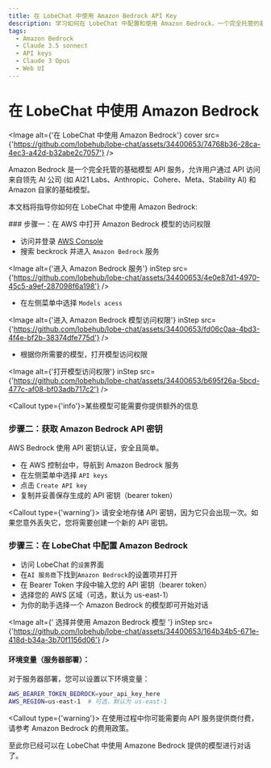```yaml
---
title: 在 LobeChat 中使用 Amazon Bedrock API Key
description: 学习如何在 LobeChat 中配置和使用 Amazon Bedrock，一个完全托管的基础模型API服务，以便开始对话。
tags:
  - Amazon Bedrock
  - Claude 3.5 sonnect
  - API keys
  - Claude 3 Opus
  - Web UI
---
```


# 在 LobeChat 中使用 Amazon Bedrock

<Image alt={'在 LobeChat 中使用 Amazon Bedrock'} cover src={'https://github.com/lobehub/lobe-chat/assets/34400653/74768b36-28ca-4ec3-a42d-b32abe2c7057'} />

Amazon Bedrock 是一个完全托管的基础模型 API 服务，允许用户通过 API 访问来自领先 AI 公司 (如 AI21 Labs、Anthropic、Cohere、Meta、Stability AI) 和 Amazon 自家的基础模型。

本文档将指导你如何在 LobeChat 中使用 Amazon Bedrock:

<Steps>
  ### 步骤一：在 AWS 中打开 Amazon Bedrock 模型的访问权限

  - 访问并登录 [AWS Console](https://console.aws.amazon.com/)
  - 搜索 beckrock 并进入 `Amazon Bedrock` 服务

  <Image alt={'进入 Amazon Bedrock 服务'} inStep src={'https://github.com/lobehub/lobe-chat/assets/34400653/4e0e87d1-4970-45c5-a9ef-287098f6a198'} />

  - 在左侧菜单中选择 `Models acess`

  <Image alt={'进入 Amazon Bedrock 模型访问权限'} inStep src={'https://github.com/lobehub/lobe-chat/assets/34400653/fd06c0aa-4bd3-4f4e-bf2b-38374dfe775d'} />

  - 根据你所需要的模型，打开模型访问权限

  <Image alt={'打开模型访问权限'} inStep src={'https://github.com/lobehub/lobe-chat/assets/34400653/b695f26a-5bcd-477c-af08-bf03adb717c2'} />

  <Callout type={'info'}>某些模型可能需要你提供额外的信息</Callout>

  ### 步骤二：获取 Amazon Bedrock API 密钥

  AWS Bedrock 使用 API 密钥认证，安全且简单。

  - 在 AWS 控制台中，导航到 Amazon Bedrock 服务
  - 在左侧菜单中选择 `API keys`
  - 点击 `Create API key`
  - 复制并妥善保存生成的 API 密钥（bearer token）

  <Callout type={'warning'}>
    请安全地存储 API 密钥，因为它只会出现一次。如果您意外丢失它，您将需要创建一个新的 API 密钥。
  </Callout>

  ### 步骤三：在 LobeChat 中配置 Amazon Bedrock

  - 访问 LobeChat 的`设置`界面
  - 在`AI 服务商`下找到`Amazon Bedrock`的设置项并打开
  - 在 Bearer Token 字段中输入您的 API 密钥（bearer token）
  - 选择您的 AWS 区域（可选，默认为 us-east-1）
  - 为你的助手选择一个 Amazon Bedrock 的模型即可开始对话

  <Image alt={' 选择并使用 Amazon Bedrock 模型 '} inStep src={'https://github.com/lobehub/lobe-chat/assets/34400653/164b34b5-671e-418d-b34a-3b70f1156d06'} />

  #### 环境变量（服务器部署）：

  对于服务器部署，您可以设置以下环境变量：

  ```bash
  AWS_BEARER_TOKEN_BEDROCK=your_api_key_here
  AWS_REGION=us-east-1  # 可选，默认为 us-east-1
  ```

  <Callout type={'warning'}>
    在使用过程中你可能需要向 API 服务提供商付费，请参考 Amazon Bedrock 的费用政策。
  </Callout>
</Steps>

至此你已经可以在 LobeChat 中使用 Amazone Bedrock 提供的模型进行对话了。
